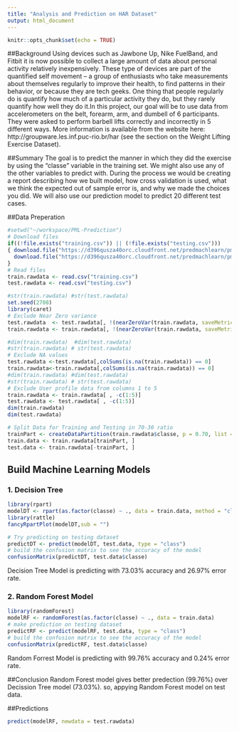 ```yaml
---
title: "Analysis and Prediction on HAR Dataset"
output: html_document
---
```


```r
knitr::opts_chunk$set(echo = TRUE)
```

##Background
Using devices such as Jawbone Up, Nike FuelBand, and Fitbit it is now possible to collect a large amount of data about personal activity relatively inexpensively. These type of devices are part of the quantified self movement – a group of enthusiasts who take measurements about themselves regularly to improve their health, to find patterns in their behavior, or because they are tech geeks. One thing that people regularly do is quantify how much of a particular activity they do, but they rarely quantify how well they do it.In this project, our goal will be to use data from accelerometers on the belt, forearm, arm, and dumbell of 6 participants. They were asked to perform barbell lifts correctly and incorrectly in 5 different ways. More information is available from the website here: http://groupware.les.inf.puc-rio.br/har (see the section on the Weight Lifting Exercise Dataset).

##Summary
The goal is to predict the manner in which they did the exercise by using the “classe” variable in the training set. We might also use any of the other variables to predict with. During the process we would be creating a report describing how we built model, how cross validation is used, what we think the expected out of sample error is, and why we made the choices you did. We will also use our prediction model to predict 20 different test cases.

##Data Preperation 
```r
#setwd("~/workspace/PML-Prediction")
# Download files
if((!file.exists("training.csv")) || (!file.exists("testing.csv")))
{ download.file("https://d396qusza40orc.cloudfront.net/predmachlearn/pml-training.csv",destfile="training.csv")
  download.file("https://d396qusza40orc.cloudfront.net/predmachlearn/pml-testing.csv",destfile="testing.csv")
}
# Read files
train.rawdata <- read.csv("training.csv")
test.rawdata <- read.csv("testing.csv")

#str(train.rawdata) #str(test.rawdata)
set.seed(2708)
library(caret)
# Exclude Near Zero variance
test.rawdata  <- test.rawdata[, !(nearZeroVar(train.rawdata, saveMetrics = T))$nzv]
train.rawdata <- train.rawdata[, !(nearZeroVar(train.rawdata, saveMetrics = T))$nzv]

#dim(train.rawdata)  #dim(test.rawdata)
#str(train.rawdata) # str(test.rawdata)
# Exclude NA values
test.rawdata <-test.rawdata[,colSums(is.na(train.rawdata)) == 0]
train.rawdata<-train.rawdata[,colSums(is.na(train.rawdata)) == 0]
#dim(train.rawdata) #dim(test.rawdata)
#str(train.rawdata) # str(test.rawdata)
# Exclude User profile data from columns 1 to 5
train.rawdata <- train.rawdata[ , -c(1:5)]
test.rawdata <- test.rawdata[ , -c(1:5)]
dim(train.rawdata)
dim(test.rawdata)
```


```r
# Split Data for Training and Testing in 70-30 ratio
trainPart <- createDataPartition(train.rawdata$classe, p = 0.70, list = F)
train.data <- train.rawdata[trainPart, ]
test.data <- train.rawdata[-trainPart, ]
```

## Build Machine Learning Models
### 1. Decision Tree
```r
library(rpart)
modelDT <- rpart(as.factor(classe) ~ ., data = train.data, method = "class")
library(rattle)
fancyRpartPlot(modelDT,sub = "")
```

```r
# Try predicting on testing dataset
predictDT <- predict(modelDT, test.data, type = "class")
# build the confusion matrix to see the accuracy of the model
confusionMatrix(predictDT, test.data$classe) 
```

Decision Tree Model is predicting with 73.03% accuracy and 26.97% error rate.

### 2. Random Forest Model
```r
library(randomForest)
modelRF <- randomForest(as.factor(classe) ~ ., data = train.data)
# make prediction on testing dataset
predictRF <- predict(modelRF, test.data, type = "class")
# build the confusion matrix to see the accuracy of the model
confusionMatrix(predictRF, test.data$classe)
```
Random Forrest Model is predicting with 99.76% accuracy and 0.24% error rate.

##Conclusion
Random Forest model gives better predection (99.76%) over Decission Tree model (73.03%). so, appying Random Forest model on test data.

##Predictions
```r
predict(modelRF, newdata = test.rawdata)
```